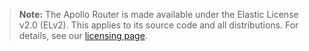 > **Note:** The Apollo Router is made available under the Elastic License v2.0 (ELv2).  This applies to its source code and all distributions.  For details, see our [licensing page](https://www.apollographql.com/docs/resources/elastic-license-v2-faq/).

